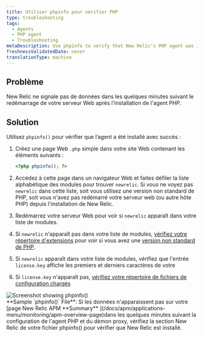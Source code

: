 ```yaml
---
title: Utiliser phpinfo pour vérifier PHP
type: troubleshooting
tags:
  - Agents
  - PHP agent
  - Troubleshooting
metaDescription: Use phpinfo to verify that New Relic's PHP agent was installed correctly.
freshnessValidatedDate: never
translationType: machine
---
```


## Problème

New Relic ne signale pas de données dans les quelques minutes suivant le redémarrage de votre serveur Web après l&apos;installation de l&apos;agent PHP.

## Solution

Utilisez `phpinfo()` pour vérifier que l’agent a été installé avec succès :

1. Créez une page Web `.php` simple dans votre site Web contenant les éléments suivants :

   ```php
   <?php phpinfo(); ?>
   ```

2. Accédez à cette page dans un navigateur Web et faites défiler la liste alphabétique des modules pour trouver `newrelic`. Si vous ne voyez pas `newrelic` dans cette liste, soit vous utilisez une version non standard de PHP, soit vous n&apos;avez pas redémarré votre serveur web (ou autre hôte PHP) depuis l&apos;installation de New Relic.

3. Redémarrez votre serveur Web pour voir si `newrelic` apparaît dans votre liste de modules.

4. Si `newrelic` n&apos;apparaît pas dans votre liste de modules, [vérifiez votre répertoire d&apos;extensions](/docs/php/php-kb-104) pour voir si vous avez une [version non standard de PHP](/docs/php/php-agent-installation-non-standard-php).

5. Si `newrelic` apparaît dans votre liste de modules, vérifiez que l&apos;entrée `license.key` affiche les premiers et derniers caractères de votre<InlinePopover type="licenseKey" />

6. Si `license.key` n&apos;apparaît pas, [vérifiez votre répertoire de fichiers de configuration chargés](/docs/agents/php-agent/troubleshooting/checking-loaded-configuration-files-directory)

<img alt="Screenshot showing phpinfo()" src="/images/apm_diagram_php-nr-license.webp" />

<figcaption>
  <DNT>**Sample `phpinfo()` File**</DNT>: Si les données n&apos;apparaissent pas sur votre [page New Relic APM <DNT>**Summary**</DNT> ](/docs/apm/applications-menu/monitoring/apm-overview-page)dans les quelques minutes suivant la configuration de l&apos;agent PHP et du démon proxy, vérifiez la section New Relic de votre fichier phpinfo() pour vérifier que New Relic est installé.
</figcaption>